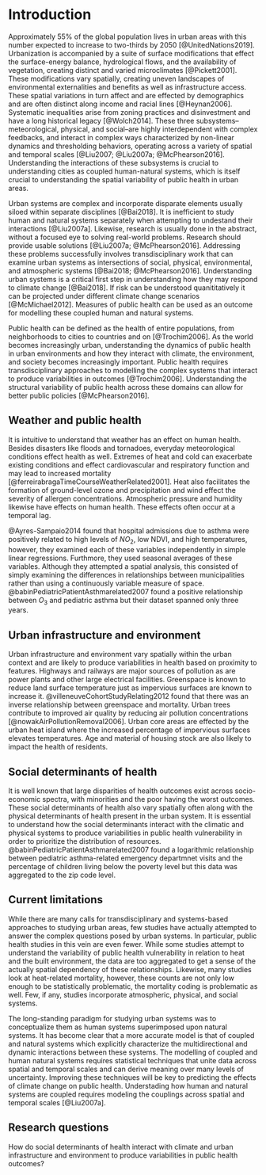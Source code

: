 # Introduction {#intro}

Approximately 55\% of the global population lives in urban areas with this number expected to increase to two-thirds by 2050 [@UnitedNations2019]. Urbanization is accompanied by a suite of surface modifications that effect the surface-energy balance, hydrological flows, and the availability of vegetation, creating distinct and varied microclimates [@Pickett2001]. These modifications vary spatially, creating uneven landscapes of environmental externalities and benefits as well as infrastructure access. These spatial variations in turn affect and are effected by demographics and are often distinct along income and racial lines [@Heynan2006]. Systematic inequalities arise from zoning practices and disinvestment and have a long historical legacy [@Wolch2014]. These three subsystems–meteorological, physical, and social–are highly interdependent with complex feedbacks, and interact in complex ways characterized by non-linear dynamics and thresholding behaviors, operating across a variety of spatial and temporal scales [@Liu2007; @Liu2007a; @McPhearson2016]. Understanding the interactions of these subsystems is crucial to understanding cities as coupled human-natural systems, which is itself crucial to understanding the spatial variability of public health in urban areas.

Urban systems are complex and incorporate disparate elements usually siloed within separate disciplines [@Bai2018]. It is inefficient to study human and natural systems separately when attempting to undestand their interactions [@Liu2007a]. Likewise, research is usually done in the abstract, without a focused eye to solving real-world problems. Research should provide usable solutions [@Liu2007a; @McPhearson2016]. Addressing these problems successfully involves transdisciplinary work that can examine urban systems as intersections of social, physical, environmental, and atmospheric systems [@Bai2018; @McPhearson2016]. Understanding urban systems is a critical first step in understanding how they may respond to climate change [@Bai2018]. If risk can be understood quanititatively it can be projected under different climate change scenarios [@McMichael2012]. Measures of public health can be used as an outcome for modelling these coupled human and natural systems.

Public health can be defined as the health of entire populations, from neighborhoods to cities to countries and on [@Trochim2006]. As the world becomes increasingly urban, understanding the dynamics of public health in urban environments and how they interact with climate, the environment, and society becomes increasingly important. Public health requires transdisciplinary approaches to modelling the complex systems that interact to produce variabilities in outcomes [@Trochim2006]. Understanding the structural variability of public health across these domains can allow for better public policies [@McPhearson2016].

## Weather and public health {#weather-pubhealth}

It is intuitive to understand that weather has an effect on human health.
Besides disasters like floods and tornadoes, everyday meteorological conditions effect health as well. Extremes of heat and cold can exacerbate existing conditions and effect cardiovascular and respiratory function and may lead to increased mortality [@ferreirabragaTimeCourseWeatherRelated2001]. Heat also facilitates the formation of ground-level ozone and precipitation and wind effect the severity of allergen concentrations. Atmospheric pressure and humidity likewise have effects on human health. These effects often occur at a temporal lag.

@Ayres-Sampaio2014 found that hospital admissions due to asthma were positively related to high levels of $NO_2$, low NDVI, and high temperatures, however, they examined each of these variables independently in simple linear regressions. Furthmore, they used seasonal averages of these variables. Although they attempted a spatial analysis, this consisted of simply examining the differences in relationships between municipalities rather than using a continuously variable measure of space. @babinPediatricPatientAsthmarelated2007 found a positive relationship between $O_3$ and pediatric asthma but their dataset spanned only three years.

## Urban infrastructure and environment {#urbenv-pubhealth}

Urban infrastructure and environment vary spatially within the urban context and are likely to produce variabilities in health based on proximity to features. Highways and railways are major sources of pollution as are power plants and other large electrical facilities. Greenspace is known to reduce land surface temperature just as impervious surfaces are known to increase it. @villeneuveCohortStudyRelating2012 found that there was an inverse relationship between greenspace and mortality. Urban trees contribute to improved air quality by reducing air pollution concentrations [@nowakAirPollutionRemoval2006]. Urban core areas are effected by the urban heat island where the increased percentage of impervious surfaces elevates temperatures. Age and material of housing stock are also likely to impact the health of residents.

## Social determinants of health {#socdet}

It is well known that large disparities of health outcomes exist across socio-economic spectra, with minorities and the poor having the worst outcomes. These social determinants of health also vary spatially often along with the physical determinants of health present in the urban system. It is essential to understand how the social determinants interact with the climatic and physical systems to produce variabilities in public health vulnerability in order to prioritize the distribution of resources. @babinPediatricPatientAsthmarelated2007 found a logarithmic relationship between pediatric asthma-related emergency departmnet visits and the percentage of children living below the poverty level but this data was aggregated to the zip code level.

## Current limitations {#limits}

While there are many calls for transdisciplinary and systems-based approaches to studying urban areas, few studies have actually attempted to answer the complex questions posed by urban systems. In particular, public health studies in this vein are even fewer.
While some studies attempt to understand the variability of public health vulnerability in relation to heat and the built environment, the data are too aggregated to get a sense of the actually spatial dependency of these relationships. Likewise, many studies look at heat-related mortality, however, these counts are not only low enough to be statistically problematic, the mortality coding is problematic as well. Few, if any, studies incorporate atmospheric, physical, and social systems.

The long-standing paradigm for studying urban systems was to conceptualize them as human systems superimposed upon natural systems. It has become clear that a more accurate model is that of coupled and natural systems which explicitly characterize the multidirectional and dynamic interactions between these systems. The modelling of coupled and human natural systems requires statistical techniques that unite data across spatial and temporal scales and can derive meaning over many levels of uncertainty. Improving these techniques will be key to predicting the effects of climate change on public health. Understading how human and natural systems are coupled requires modeling the couplings across spatial and temporal scales [@Liu2007a].

## Research questions

How do social determinants of health interact with climate and urban infrastructure and environment to produce variabilities in public health outcomes?
